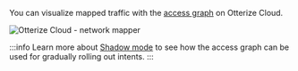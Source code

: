 You can visualize mapped traffic with the [access graph](https://app.staging.otterize.com/access-graph) on Otterize Cloud.

![Otterize Cloud - network mapper](/img/getting-started/k8s-network-mapper-cloud.png)

:::info
Learn more about [Shadow mode](/quick-tutorials/gain-confidence/shadow-mode-network-policies) to see how the access graph can be used for gradually rolling out intents.
:::
